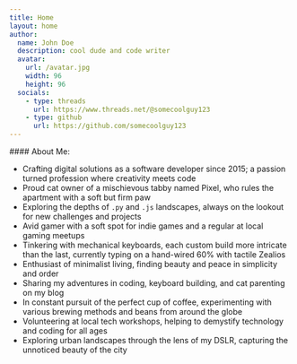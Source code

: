 ```yaml
---
title: Home
layout: home
author:
  name: John Doe
  description: cool dude and code writer
  avatar:
    url: /avatar.jpg
    width: 96
    height: 96
  socials:
    - type: threads
      url: https://www.threads.net/@somecoolguy123
    - type: github
      url: https://github.com/somecoolguy123
---
```


<Section>
#### About Me:

- Crafting digital solutions as a software developer since 2015; a passion turned profession where creativity meets code
- Proud cat owner of a mischievous tabby named Pixel, who rules the apartment with a soft but firm paw
- Exploring the depths of `.py` and `.js` landscapes, always on the lookout for new challenges and projects
- Avid gamer with a soft spot for indie games and a regular at local gaming meetups
- Tinkering with mechanical keyboards, each custom build more intricate than the last, currently typing on a hand-wired 60% with tactile Zealios
- Enthusiast of minimalist living, finding beauty and peace in simplicity and order
- Sharing my adventures in coding, keyboard building, and cat parenting on my blog
- In constant pursuit of the perfect cup of coffee, experimenting with various brewing methods and beans from around the globe
- Volunteering at local tech workshops, helping to demystify technology and coding for all ages
- Exploring urban landscapes through the lens of my DSLR, capturing the unnoticed beauty of the city

</Section>

<LatestArticles />
